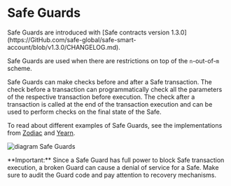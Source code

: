 
# Safe Guards

<Callout type='info' emoji='ℹ️'>
  Safe Guards are introduced with [Safe contracts version
  1.3.0](https://GitHub.com/safe-global/safe-smart-account/blob/v1.3.0/CHANGELOG.md).
</Callout>

Safe Guards are used when there are restrictions on top of the `n`-out-of-`m` scheme.

Safe Guards can make checks before and after a Safe transaction. The check before a transaction can programmatically check all the parameters of the respective transaction before execution. The check after a transaction is called at the end of the transaction execution and can be used to perform checks on the final state of the Safe.

To read about different examples of Safe Guards, see the implementations from [Zodiac](https://github.com/gnosis/zodiac-guard-scope) and [Yearn](https://mirror.xyz/yearn-finance-engineering.eth/9uInM_sCrogPBs5qkFSNF6qe-32-0XLN5bty5wKLVqU).

![diagram Safe Guards](../../assets/diagram-safe-guards.png)

<Callout type='error' emoji='‼️'>
  **Important:** Since a Safe Guard has full power to block Safe transaction
  execution, a broken Guard can cause a denial of service for a Safe. Make sure
  to audit the Guard code and pay attention to recovery mechanisms.
</Callout>
